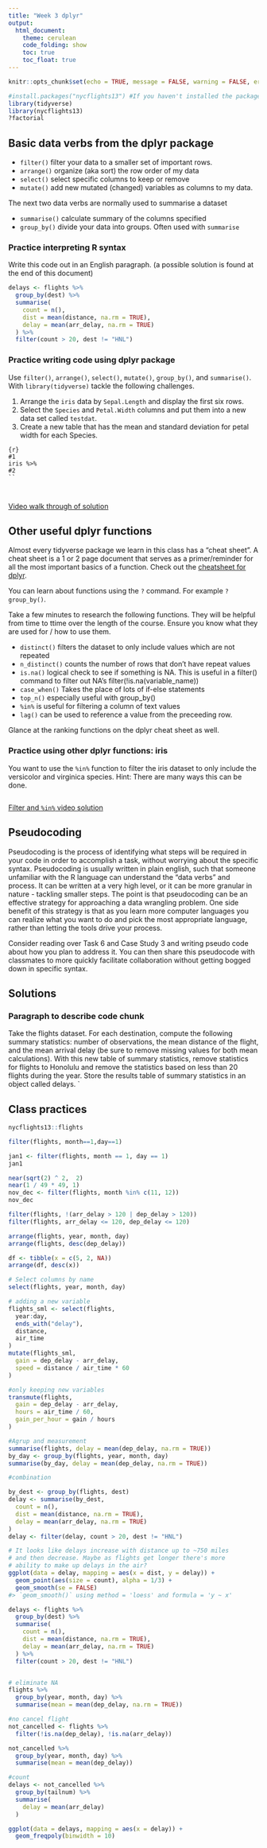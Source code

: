 ```yaml
---
title: "Week 3 dplyr"
output: 
  html_document:
    theme: cerulean
    code_folding: show
    toc: true
    toc_float: true
---
```


```r
knitr::opts_chunk$set(echo = TRUE, message = FALSE, warning = FALSE, error = TRUE)
```

```r
#install.packages("nycflights13") #If you haven't installed the package that contains flight data yet, you will need to do this
library(tidyverse)
library(nycflights13)
?factorial
```

## Basic data verbs from the dplyr package

-   `filter()` filter your data to a smaller set of important rows.
-   `arrange()` organize (aka sort) the row order of my data
-   `select()` select specific columns to keep or remove
-   `mutate()` add new mutated (changed) variables as columns to my data.

The next two data verbs are normally used to summarise a dataset

-   `summarise()` calculate summary of the columns specified
-   `group_by()` divide your data into groups. Often used with `summarise`

### Practice interpreting R syntax

Write this code out in an English paragraph. (a possible solution is found at the end of this document)

```r
delays <- flights %>% 
  group_by(dest) %>% 
  summarise(
    count = n(),
    dist = mean(distance, na.rm = TRUE),
    delay = mean(arr_delay, na.rm = TRUE)
  ) %>% 
  filter(count > 20, dest != "HNL")
```

### Practice writing code using dplyr package

Use `filter()`, `arrange()`, `select()`, `mutate()`, `group_by()`, and `summarise()`. With `library(tidyverse)` tackle the following challenges.

1.  Arrange the `iris` data by `Sepal.Length` and display the first six rows.
2.  Select the `Species` and `Petal.Width` columns and put them into a new data set called `testdat`.
3.  Create a new table that has the mean and standard deviation for petal width for each Species.

```{}
{r}
#1
iris %>% 
#2
``

  
```

[Video walk through of solution](https://www.loom.com/share/5bd1f46a64a840498f8a3fabaf3b608c)

## Other useful dplyr functions

Almost every tidyverse package we learn in this class has a "cheat sheet". A cheat sheet is a 1 or 2 page document that serves as a primer/reminder for all the most important basics of a function. Check out the [cheatsheet for dplyr](https://github.com/rstudio/cheatsheets/blob/master/data-transformation.pdf).

You can learn about functions using the `?` command. For example `?group_by()`.

Take a few minutes to research the following functions. They will be helpful from time to ttime over the length of the course. Ensure you know what they are used for / how to use them.

-   `distinct()` filters the dataset to only include values which are not repeated
-   `n_distinct()` counts the number of rows that don't have repeat values
-   `is.na()` logical check to see if something is NA. This is useful in a filter() command to filter out NA's filter(!is.na(variable_name))
-   `case_when()` Takes the place of lots of if-else statements
-   `top_n()` especially useful with group_by()
-   `%in%` is useful for filtering a column of text values
-   `lag()` can be used to reference a value from the preceeding row.

Glance at the ranking functions on the dplyr cheat sheet as well.

### Practice using other dplyr functions: iris

You want to use the `%in%` function to filter the iris dataset to only include the versicolor and virginica species. Hint: There are many ways this can be done.

```r

```

[Filter and `%in%` video solution](https://www.loom.com/share/774e85807c7d4c23b6d6d9109e4c42db)

## Pseudocoding

Pseudocoding is the process of identifying what steps will be required in your code in order to accomplish a task, without worrying about the specific syntax. Pseudocoding is usually written in plain english, such that someone unfamiliar with the R language can understand the "data verbs" and process. It can be written at a very high level, or it can be more granular in nature - tackling smaller steps. The point is that pseudocoding can be an effective strategy for approaching a data wrangling problem. One side benefit of this strategy is that as you learn more computer languages you can realize what you want to do and pick the most appropriate language, rather than letting the tools drive your process.

Consider reading over Task 6 and Case Study 3 and writing pseudo code about how you plan to address it. You can then share this pseudocode with classmates to more quickly facilitate collaboration without getting bogged down in specific syntax.

## Solutions

### Paragraph to describe code chunk

Take the flights dataset. For each destination, compute the following summary statistics: number of observations, the mean distance of the flight, and the mean arrival delay (be sure to remove missing values for both mean calculations). With this new table of summary statistics, remove statistics for flights to Honolulu and remove the statistics based on less than 20 flights during the year. Store the results table of summary statistics in an object called delays.
`

## Class practices
```r
nycflights13::flights


```

```r
filter(flights, month==1,day==1)

```
```r
jan1 <- filter(flights, month == 1, day == 1)
jan1
```
```r
near(sqrt(2) ^ 2,  2)
near(1 / 49 * 49, 1)
nov_dec <- filter(flights, month %in% c(11, 12))
nov_dec
```
```r
filter(flights, !(arr_delay > 120 | dep_delay > 120))
filter(flights, arr_delay <= 120, dep_delay <= 120)
```
````r
arrange(flights, year, month, day)
arrange(flights, desc(dep_delay))
````
````r

df <- tibble(x = c(5, 2, NA))
arrange(df, desc(x))


````
````r
# Select columns by name
select(flights, year, month, day)

````

````r
# adding a new variable
flights_sml <- select(flights, 
  year:day, 
  ends_with("delay"), 
  distance, 
  air_time
)
mutate(flights_sml,
  gain = dep_delay - arr_delay,
  speed = distance / air_time * 60
)

#only keeping new variables
transmute(flights,
  gain = dep_delay - arr_delay,
  hours = air_time / 60,
  gain_per_hour = gain / hours
)


````
````r

#Agrup and measurement  
summarise(flights, delay = mean(dep_delay, na.rm = TRUE))
by_day <- group_by(flights, year, month, day)
summarise(by_day, delay = mean(dep_delay, na.rm = TRUE))
````
````r
#combination 

by_dest <- group_by(flights, dest)
delay <- summarise(by_dest,
  count = n(),
  dist = mean(distance, na.rm = TRUE),
  delay = mean(arr_delay, na.rm = TRUE)
)
delay <- filter(delay, count > 20, dest != "HNL")

# It looks like delays increase with distance up to ~750 miles 
# and then decrease. Maybe as flights get longer there's more 
# ability to make up delays in the air?
ggplot(data = delay, mapping = aes(x = dist, y = delay)) +
  geom_point(aes(size = count), alpha = 1/3) +
  geom_smooth(se = FALSE)
#> `geom_smooth()` using method = 'loess' and formula = 'y ~ x'

````

````r
delays <- flights %>% 
  group_by(dest) %>% 
  summarise(
    count = n(),
    dist = mean(distance, na.rm = TRUE),
    delay = mean(arr_delay, na.rm = TRUE)
  ) %>% 
  filter(count > 20, dest != "HNL")


# eliminate NA
flights %>% 
  group_by(year, month, day) %>% 
  summarise(mean = mean(dep_delay, na.rm = TRUE))

#no cancel flight
not_cancelled <- flights %>% 
  filter(!is.na(dep_delay), !is.na(arr_delay))

not_cancelled %>% 
  group_by(year, month, day) %>% 
  summarise(mean = mean(dep_delay))

#count
delays <- not_cancelled %>% 
  group_by(tailnum) %>% 
  summarise(
    delay = mean(arr_delay)
  )

ggplot(data = delays, mapping = aes(x = delay)) + 
  geom_freqpoly(binwidth = 10)





````






